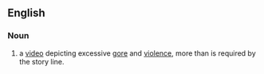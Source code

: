 {{wikipedia}}
==English==

===Noun===
{{en-noun|sg=[[video]] [[nasty]]|video nast|ies}}

# {{dated|British}} a [[video]] depicting excessive [[gore]] and [[violence]], more than is required by the story line.